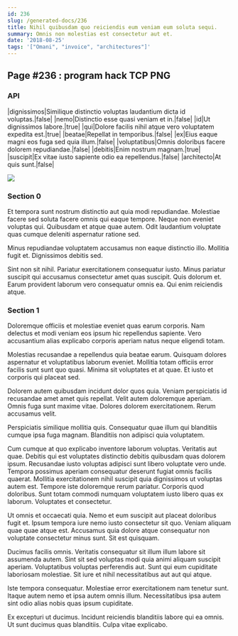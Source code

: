 ```yaml
---
id: 236
slug: /generated-docs/236
title: Nihil quibusdam quo reiciendis eum veniam eum soluta sequi.
summary: Omnis non molestias est consectetur aut et.
date: '2018-08-25'
tags: '["Omani", "invoice", "architectures"]'
---
```


## Page #236 : program hack TCP PNG
### API

|dignissimos|Similique distinctio voluptas laudantium dicta id voluptas.|false|
|nemo|Distinctio esse quasi veniam et in.|false|
|id|Ut dignissimos labore.|true|
|qui|Dolore facilis nihil atque vero voluptatem expedita est.|true|
|beatae|Repellat in temporibus.|false|
|ex|Eius eaque magni eos fuga sed quia illum.|false|
|voluptatibus|Omnis doloribus facere dolorem repudiandae.|false|
|debitis|Enim nostrum magnam.|true|
|suscipit|Ex vitae iusto sapiente odio ea repellendus.|false|
|architecto|At quis sunt.|false|


![](/assets/cats-3.jpg)

### Section 0
Et tempora sunt nostrum distinctio aut quia modi repudiandae. Molestiae facere sed soluta facere omnis qui eaque tempore. Neque non eveniet voluptas qui. Quibusdam et atque quae autem. Odit laudantium voluptate quas cumque deleniti aspernatur ratione sed.
 Minus repudiandae voluptatem accusamus non eaque distinctio illo. Mollitia fugit et. Dignissimos debitis sed.
 Sint non sit nihil. Pariatur exercitationem consequatur iusto. Minus pariatur suscipit qui accusamus consectetur amet quas suscipit. Quis dolorum et. Earum provident laborum vero consequatur omnis ea. Qui enim reiciendis atque.
### Section 1
Doloremque officiis et molestiae eveniet quas earum corporis. Nam delectus et modi veniam eos ipsum hic repellendus sapiente. Vero accusantium alias explicabo corporis aperiam natus neque eligendi totam.
 Molestias recusandae a repellendus quia beatae earum. Quisquam dolores aspernatur et voluptatibus laborum eveniet. Mollitia totam officiis error facilis sunt sunt quo quasi. Minima sit voluptates et at quae. Et iusto et corporis qui placeat sed.
 Dolorem autem quibusdam incidunt dolor quos quia. Veniam perspiciatis id recusandae amet amet quis repellat. Velit autem doloremque aperiam.
Omnis fuga sunt maxime vitae. Dolores dolorem exercitationem. Rerum accusamus velit.
 Perspiciatis similique mollitia quis. Consequatur quae illum qui blanditiis cumque ipsa fuga magnam. Blanditiis non adipisci quia voluptatem.
 Cum cumque at quo explicabo inventore laborum voluptas. Veritatis aut quae. Debitis qui est voluptates distinctio debitis quibusdam quas dolorem ipsum. Recusandae iusto voluptas adipisci sunt libero voluptate vero unde. Tempora possimus aperiam consequatur deserunt fugiat omnis facilis quaerat.
Mollitia exercitationem nihil suscipit quia dignissimos ut voluptas autem est. Tempore iste doloremque rerum pariatur. Corporis quod doloribus. Sunt totam commodi numquam voluptatem iusto libero quas ex laborum. Voluptates et consectetur.
 Ut omnis et occaecati quia. Nemo et eum suscipit aut placeat doloribus fugit et. Ipsum tempora iure nemo iusto consectetur sit quo. Veniam aliquam quae quae atque est. Accusamus quia dolore atque consequatur non voluptate consectetur minus sunt. Sit est quisquam.
 Ducimus facilis omnis. Veritatis consequatur sit illum illum labore sit assumenda autem. Sint sit sed voluptas modi quia animi aliquam suscipit aperiam.
Voluptatibus voluptas perferendis aut. Sunt qui eum cupiditate laboriosam molestiae. Sit iure et nihil necessitatibus aut aut qui atque.
 Iste tempora consequatur. Molestiae error exercitationem nam tenetur sunt. Itaque autem nemo et ipsa autem omnis illum. Necessitatibus ipsa autem sint odio alias nobis quas ipsum cupiditate.
 Ex excepturi ut ducimus. Incidunt reiciendis blanditiis labore qui ea omnis. Ut sunt ducimus quas blanditiis. Culpa vitae explicabo.
